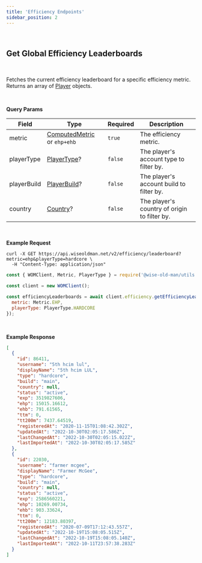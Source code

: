 ```yaml
---
title: 'Efficiency Endpoints'
sidebar_position: 2
---
```



<br />

## Get Global Efficiency Leaderboards

<Endpoint verb="GET" path="/efficiency/leaderboard" />
<br />

Fetches the current efficiency leaderboard for a specific efficiency metric. Returns an array of [Player](/players-api/player-type-definitions#object-player) objects.

<br />

**Query Params**

| Field       | Type                                                                         | Required | Description                                  |
| ----------- | ---------------------------------------------------------------------------- | -------- | -------------------------------------------- |
| metric      | [ComputedMetric](/global-type-definitions#enum-computed-metric) or `ehp+ehb` | `true`   | The efficiency metric.                       |
| playerType  | [PlayerType](/players-api/player-type-definitions#enum-player-type)?         | `false`  | The player's account type to filter by.      |
| playerBuild | [PlayerBuild](/players-api/player-type-definitions#enum-player-build)?       | `false`  | The player's account build to filter by.     |
| country     | [Country](/players-api/player-type-definitions#enum-country)?                | `false`  | The player's country of origin to filter by. |

<br />

**Example Request**

<TabbedCodeBlock>

```curl
curl -X GET https://api.wiseoldman.net/v2/efficiency/leaderboard?metric=ehp&playerType=hardcore \
  -H "Content-Type: application/json"
```

```javascript
const { WOMClient, Metric, PlayerType } = require('@wise-old-man/utils');

const client = new WOMClient();

const efficiencyLeaderboards = await client.efficiency.getEfficiencyLeaderboards({
  metric: Metric.EHP,
  playerType: PlayerType.HARDCORE
});
```

</TabbedCodeBlock>

<br />

**Example Response**

```json
[
  {
    "id": 86411,
    "username": "5th hcim lul",
    "displayName": "5th hcim LUL",
    "type": "hardcore",
    "build": "main",
    "country": null,
    "status": "active",
    "exp": 3519827606,
    "ehp": 15015.16612,
    "ehb": 791.61565,
    "ttm": 0,
    "tt200m": 7437.64519,
    "registeredAt": "2020-11-15T01:08:42.302Z",
    "updatedAt": "2022-10-30T02:05:17.586Z",
    "lastChangedAt": "2022-10-30T02:05:15.022Z",
    "lastImportedAt": "2022-10-30T02:05:17.585Z"
  },
  {
    "id": 22030,
    "username": "farmer mcgee",
    "displayName": "Farmer McGee",
    "type": "hardcore",
    "build": "main",
    "country": null,
    "status": "active",
    "exp": 2586560221,
    "ehp": 10269.00734,
    "ehb": 903.33624,
    "ttm": 0,
    "tt200m": 12183.80397,
    "registeredAt": "2020-07-09T17:12:43.557Z",
    "updatedAt": "2022-10-19T15:08:05.515Z",
    "lastChangedAt": "2022-10-19T15:08:05.140Z",
    "lastImportedAt": "2022-10-11T23:57:38.283Z"
  }
]
```
